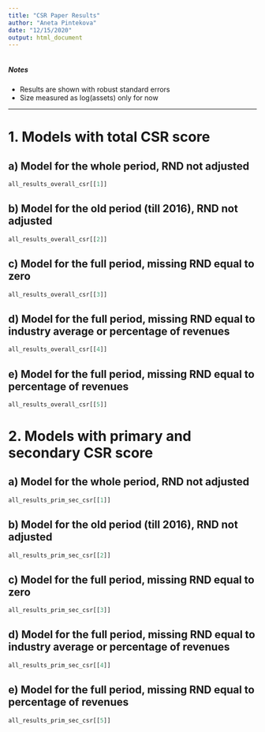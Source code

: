 ```yaml
---
title: "CSR Paper Results"
author: "Aneta Pintekova"
date: "12/15/2020"
output: html_document
---
```


```r
```
##### Notes

* Results are shown with robust standard errors \
* Size measured as log(assets) only for now

---

# 1. Models with total CSR score

## a) Model for the whole period, RND not adjusted


```r
all_results_overall_csr[[1]]
```

## b) Model for the old period (till 2016), RND not adjusted


```r
all_results_overall_csr[[2]]
```

## c) Model for the full period, missing RND equal to zero 


```r
all_results_overall_csr[[3]]
```

## d) Model for the full period, missing RND equal to industry average or percentage of revenues


```r
all_results_overall_csr[[4]]
```

## e) Model for the full period, missing RND equal to percentage of revenues


```r
all_results_overall_csr[[5]]
```


# 2. Models with primary and secondary CSR score

## a) Model for the whole period, RND not adjusted


```r
all_results_prim_sec_csr[[1]]
```

## b) Model for the old period (till 2016), RND not adjusted


```r
all_results_prim_sec_csr[[2]]
```

## c) Model for the full period, missing RND equal to zero 


```r
all_results_prim_sec_csr[[3]]
```

## d) Model for the full period, missing RND equal to industry average or percentage of revenues


```r
all_results_prim_sec_csr[[4]]
```

## e) Model for the full period, missing RND equal to percentage of revenues


```r
all_results_prim_sec_csr[[5]]
```